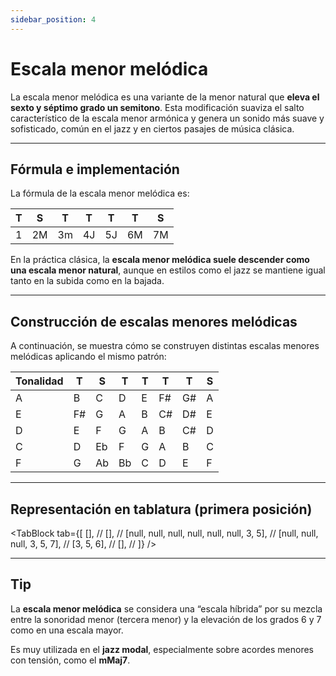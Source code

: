 ```yaml
---
sidebar_position: 4
---
```



# Escala menor melódica

La escala menor melódica es una variante de la menor natural que **eleva el sexto y séptimo grado un semitono**. Esta modificación suaviza el salto característico de la escala menor armónica y genera un sonido más suave y sofisticado, común en el jazz y en ciertos pasajes de música clásica.

---

## Fórmula e implementación

La fórmula de la escala menor melódica es:

| T   | S   | T   | T   | T   | T   | S   |
| --- | --- | --- | --- | --- | --- | --- |
| 1   | 2M  | 3m  | 4J  | 5J  | 6M  | 7M  |

En la práctica clásica, la **escala menor melódica suele descender como una escala menor natural**, aunque en estilos como el jazz se mantiene igual tanto en la subida como en la bajada.

---

## Construcción de escalas menores melódicas

A continuación, se muestra cómo se construyen distintas escalas menores melódicas aplicando el mismo patrón:

| Tonalidad | T   | S   | T   | T   | T   | T   | S   |
| --------- | --- | --- | --- | --- | --- | --- | --- |
| A         | B   | C   | D   | E   | F#  | G#  | A   |
| E         | F#  | G   | A   | B   | C#  | D#  | E   |
| D         | E   | F   | G   | A   | B   | C#  | D   |
| C         | D   | Eb  | F   | G   | A   | B   | C   |
| F         | G   | Ab  | Bb  | C   | D   | E   | F   |

---

## Representación en tablatura (primera posición)

<TabBlock
  tab={[
    [], //
    [], //
    [null, null, null, null, null, null, 3, 5], //
    [null, null, null, 3, 5, 7], //
    [3, 5, 6], //
    [], //
  ]}
/>

---

## Tip

La **escala menor melódica** se considera una “escala híbrida” por su mezcla entre la sonoridad menor (tercera menor) y la elevación de los grados 6 y 7 como en una escala mayor.

Es muy utilizada en el **jazz modal**, especialmente sobre acordes menores con tensión, como el **mMaj7**.
